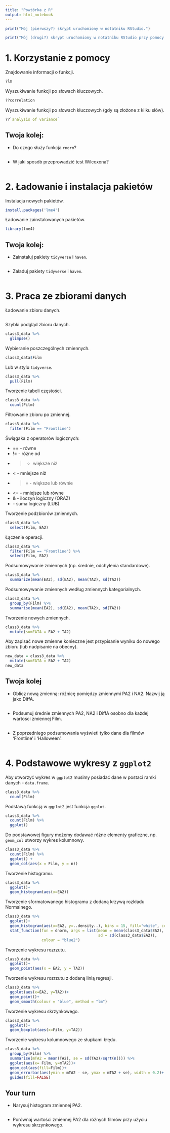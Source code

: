 ```yaml
---
title: "Powtórka z R"
output: html_notebook
---
```


```r
print("Mój (pierwszy?) skrypt uruchomiony w notatniku RStudio.")
```

```r
print("Mój (drugi?) skrypt uruchomiony w notatniku RStudio przy pomocy Ctrl+Shift+Enter.")
```

# 1. Korzystanie z pomocy

Znajdowanie informacji o funkcji.

```r
?lm
```

Wyszukiwanie funkcji po słowach kluczowych.

```r
??correlation
```

Wyszukiwanie funkcji po słowach kluczowych (gdy są złożone z kilku słów).

```r
??`analysis of variance`
```


## Twoja kolej:
- Do czego służy funkcja `rnorm`?
```r

```

- W jaki sposób przeprowadzić test Wilcoxona?
```r

```


# 2. Ładowanie i instalacja pakietów


Instalacja nowych pakietów.

```r
install.packages('lme4')
```

Ładowanie zainstalowanych pakietów.

```r
library(lme4)
```


## Twoja kolej:

- Zainstaluj pakiety `tidyverse` i `haven`.
```r

```

- Załaduj pakiety `tidyverse` i `haven`.
```r

```


# 3. Praca ze zbiorami danych

Ładowanie zbioru danych. 

```r

```


Szybki podgląd zbioru danych.

```r
class3_data %>% 
  glimpse()
```

Wybieranie poszczególnych zmiennych.

```r
class3_data$Film
```

Lub w stylu `tidyverse`.

```r
class3_data %>% 
  pull(Film)
```

Tworzenie tabeli częstości.

```r
class3_data %>% 
  count(Film)
```

Filtrowanie zbioru po zmiennej.

```r
class3_data %>% 
  filter(Film == "Frontline")
```

Świągaka z operatorów logicznych:

- == - równe
- != - różne od
- > - większe niż
- < - mniejsze niż
- >= - większe lub równie
- <= - mniejsze lub równe
- & - iloczyn logiczny (ORAZ)
- | - suma logiczny (LUB)


Tworzenie podzbiorów zmiennych.

```r
class3_data %>% 
  select(Film, EA2)
```

Łączenie operacji.

```r
class3_data %>% 
  filter(Film == "Frontline") %>% 
  select(Film, EA2)
```

Podsumowywanie zmiennych (np. średnie, odchylenia standardowe).

```r
class3_data %>% 
  summarize(mean(EA2), sd(EA2), mean(TA2), sd(TA2))
```

Podsumowywanie zmiennych według zmiennych kategorialnych.

```r
class3_data %>% 
  group_by(Film) %>% 
  summarise(mean(EA2), sd(EA2), mean(TA2), sd(TA2))
```

Tworzenie nowych zmiennych.

```r
class3_data %>% 
  mutate(sumEATA = EA2 + TA2)
```

Aby zapisać nowe zmienne konieczne jest przypisanie wyniku do nowego zbioru (lub nadpisanie na obecny).

```r
new_data = class3_data %>% 
  mutate(sumEATA = EA2 + TA2)
new_data
```


## Twoja kolej
- Oblicz nową zmienną: różnicę pomiędzy zmiennymi PA2 i NA2. Nazwij ją jako DiffA.
```r

```

- Podsumuj średnie zmiennych PA2, NA2 i DiffA osobno dla każdej wartości zmiennej Film.
```r

```

- Z poprzedniego podsumowania wyświetl tylko dane dla filmów 'Frontline' i 'Halloween'.
```r

```



# 4. Podstawowe wykresy z `ggplot2`

Aby utworzyć wykres w `ggplot2` musimy posiadać dane w postaci ramki danych - `data.frame`.

```r
class3_data %>% 
  count(Film)
```

Podstawą funkcją w `ggplot2` jest funkcja `ggplot`.

```r
class3_data %>% 
  count(Film) %>% 
  ggplot()
```

Do podstawowej figury możemy dodawać różne elementy graficzne, np. `geom_col` utworzy wykres kolumnowy.

```r
class3_data %>% 
  count(Film) %>% 
  ggplot() + 
  geom_col(aes(x = Film, y = n))
```

Tworzenie histogramu.

```r
class3_data %>% 
  ggplot()+
  geom_histogram(aes(x=EA2))
```

Tworzenie sformatowanego histogramu z dodaną krzywą rozkładu Normalnego.

```r
class3_data %>% 
  ggplot()+
  geom_histogram(aes(x=EA2, y=..density..), bins = 15, fill="white", colour="black")+
  stat_function(fun = dnorm, args = list(mean = mean(class3_data$EA2), 
                                         sd = sd(class3_data$EA2)),
                colour = "blue2")
```

Tworzenie wykresu rozrzutu.

```r
class3_data %>% 
  ggplot()+
  geom_point(aes(x = EA2, y = TA2))
```

Tworzenie wykresu rozrzutu z dodaną linią regresji.

```r
class3_data %>% 
  ggplot(aes(x=EA2, y=TA2))+
  geom_point()+
  geom_smooth(colour = "blue", method = "lm")
```

Tworzenie wykresu skrzynkowego.
```r
class3_data %>% 
  ggplot()+
  geom_boxplot(aes(x=Film, y=TA2))
```

Tworzenie wykresu kolumnowego ze słupkami błędu.
```r
class3_data %>% 
  group_by(Film) %>% 
  summarise(mTA2 = mean(TA2), se = sd(TA2)/sqrt(n())) %>% 
  ggplot(aes(x= Film, y=mTA2))+
  geom_col(aes(fill=Film))+
  geom_errorbar(aes(ymin = mTA2 - se, ymax = mTA2 + se), width = 0.2)+
  guides(fill=FALSE)
```

## Your turn
- Narysuj histogram zmiennej PA2.
```r

```
- Porównaj wartości zmiennej PA2 dla różnych filmów przy użyciu wykresu skrzynkowego.
```r

```


